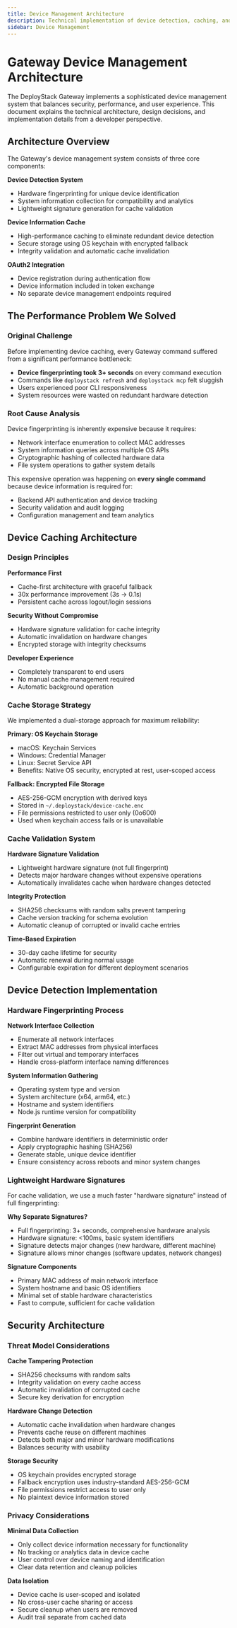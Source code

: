 ```yaml
---
title: Device Management Architecture
description: Technical implementation of device detection, caching, and management in the DeployStack Gateway CLI
sidebar: Device Management
---
```


# Gateway Device Management Architecture

The DeployStack Gateway implements a sophisticated device management system that balances security, performance, and user experience. This document explains the technical architecture, design decisions, and implementation details from a developer perspective.

## Architecture Overview

The Gateway's device management system consists of three core components:

**Device Detection System**
- Hardware fingerprinting for unique device identification
- System information collection for compatibility and analytics
- Lightweight signature generation for cache validation

**Device Information Cache**
- High-performance caching to eliminate redundant device detection
- Secure storage using OS keychain with encrypted fallback
- Integrity validation and automatic cache invalidation

**OAuth2 Integration**
- Device registration during authentication flow
- Device information included in token exchange
- No separate device management endpoints required

## The Performance Problem We Solved

### Original Challenge

Before implementing device caching, every Gateway command suffered from a significant performance bottleneck:

- **Device fingerprinting took 3+ seconds** on every command execution
- Commands like `deploystack refresh` and `deploystack mcp` felt sluggish
- Users experienced poor CLI responsiveness
- System resources were wasted on redundant hardware detection

### Root Cause Analysis

Device fingerprinting is inherently expensive because it requires:
- Network interface enumeration to collect MAC addresses
- System information queries across multiple OS APIs
- Cryptographic hashing of collected hardware data
- File system operations to gather system details

This expensive operation was happening on **every single command** because device information is required for:
- Backend API authentication and device tracking
- Security validation and audit logging
- Configuration management and team analytics

## Device Caching Architecture

### Design Principles

**Performance First**
- Cache-first architecture with graceful fallback
- 30x performance improvement (3s → 0.1s)
- Persistent cache across logout/login sessions

**Security Without Compromise**
- Hardware signature validation for cache integrity
- Automatic invalidation on hardware changes
- Encrypted storage with integrity checksums

**Developer Experience**
- Completely transparent to end users
- No manual cache management required
- Automatic background operation

### Cache Storage Strategy

We implemented a dual-storage approach for maximum reliability:

**Primary: OS Keychain Storage**
- macOS: Keychain Services
- Windows: Credential Manager  
- Linux: Secret Service API
- Benefits: Native OS security, encrypted at rest, user-scoped access

**Fallback: Encrypted File Storage**
- AES-256-GCM encryption with derived keys
- Stored in `~/.deploystack/device-cache.enc`
- File permissions restricted to user only (0o600)
- Used when keychain access fails or is unavailable

### Cache Validation System

**Hardware Signature Validation**
- Lightweight hardware signature (not full fingerprint)
- Detects major hardware changes without expensive operations
- Automatically invalidates cache when hardware changes detected

**Integrity Protection**
- SHA256 checksums with random salts prevent tampering
- Cache version tracking for schema evolution
- Automatic cleanup of corrupted or invalid cache entries

**Time-Based Expiration**
- 30-day cache lifetime for security
- Automatic renewal during normal usage
- Configurable expiration for different deployment scenarios

## Device Detection Implementation

### Hardware Fingerprinting Process

**Network Interface Collection**
- Enumerate all network interfaces
- Extract MAC addresses from physical interfaces
- Filter out virtual and temporary interfaces
- Handle cross-platform interface naming differences

**System Information Gathering**
- Operating system type and version
- System architecture (x64, arm64, etc.)
- Hostname and system identifiers
- Node.js runtime version for compatibility

**Fingerprint Generation**
- Combine hardware identifiers in deterministic order
- Apply cryptographic hashing (SHA256)
- Generate stable, unique device identifier
- Ensure consistency across reboots and minor system changes

### Lightweight Hardware Signatures

For cache validation, we use a much faster "hardware signature" instead of full fingerprinting:

**Why Separate Signatures?**
- Full fingerprinting: 3+ seconds, comprehensive hardware analysis
- Hardware signature: \<100ms, basic system identifiers
- Signature detects major changes (new hardware, different machine)
- Signature allows minor changes (software updates, network changes)

**Signature Components**
- Primary MAC address of main network interface
- System hostname and basic OS identifiers
- Minimal set of stable hardware characteristics
- Fast to compute, sufficient for cache validation

## Security Architecture

### Threat Model Considerations

**Cache Tampering Protection**
- SHA256 checksums with random salts
- Integrity validation on every cache access
- Automatic invalidation of corrupted cache
- Secure key derivation for encryption

**Hardware Change Detection**
- Automatic cache invalidation when hardware changes
- Prevents cache reuse on different machines
- Detects both major and minor hardware modifications
- Balances security with usability

**Storage Security**
- OS keychain provides encrypted storage
- Fallback encryption uses industry-standard AES-256-GCM
- File permissions restrict access to user only
- No plaintext device information stored

### Privacy Considerations

**Minimal Data Collection**
- Only collect device information necessary for functionality
- No tracking or analytics data in device cache
- User control over device naming and identification
- Clear data retention and cleanup policies

**Data Isolation**
- Device cache is user-scoped and isolated
- No cross-user cache sharing or access
- Secure cleanup when users are removed
- Audit trail separate from cached data
